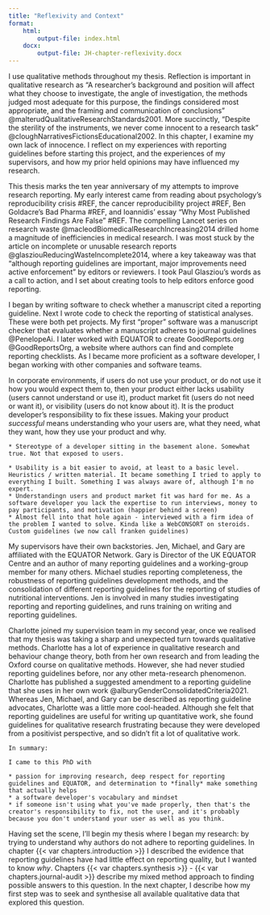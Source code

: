 ```yaml
---
title: "Reflexivity and Context"
format: 
    html:
        output-file: index.html
    docx:
        output-file: JH-chapter-reflexivity.docx
---
```


<!-- #CA - make this shorter and also add reflections at the end of each chapter. I don't need to justify how GR is different to what I built before. Just say that it was a stab in the dark, not grounded in evidence, no systematic approach. -->



I use qualitative methods throughout my thesis. Reflection is important in qualitative research as "A researcher's background and position will affect what they choose to investigate, the angle of investigation, the methods judged most adequate for this purpose, the findings considered most appropriate, and the framing and communication of conclusions" @malterudQualitativeResearchStandards2001. More succinctly, "Despite the sterility of the instruments, we never come innocent to a research task" @cloughNarrativesFictionsEducational2002. In this chapter, I examine my own lack of innocence. I reflect on my experiences with reporting guidelines before starting this project, and the experiences of my supervisors, and how my prior held opinions may have influenced my research.

This thesis marks the ten year anniversary of my attempts to improve research reporting. My early interest came from reading about psychology's reproducibility crisis #REF, the cancer reproducibility project #REF, Ben Goldacre's Bad Pharma #REF, and Ioannidis' essay "Why Most Published Research Findings Are False" #REF. The compelling Lancet series on research waste @macleodBiomedicalResearchIncreasing2014 drilled home a magnitude of inefficiencies in medical research. I was most stuck by the article on incomplete or unusable research reports @glasziouReducingWasteIncomplete2014, where a key takeaway was that "although reporting guidelines are important, major improvements need active enforcement" by editors or reviewers. I took Paul Glasziou's words as a call to action, and I set about creating tools to help editors enforce good reporting. 

I began by writing software to check whether a manuscript cited a reporting guideline. Next I wrote code to check the reporting of statistical analyses. These were both pet projects. My first "proper" software was a manuscript checker that evaluates whether a manuscript adheres to journal guidelines @PenelopeAi. I later worked with EQUATOR to create GoodReports.org @GoodReportsOrg, a website where authors can find and complete reporting checklists. As I became more proficient as a software developer, I began working with other companies and software teams. 

In corporate environments, if users do not use your product, or do not use it how you would expect them to, then your product either lacks usability (users cannot understand or use it), product market fit (users do not need or want it), or visibility (users do not know about it). It is the product developer's responsibility to fix these issues. Making your product _successful_ means understanding who your users are, what they need, what they want, how they use your product and why. 


```
* Stereotype of a developer sitting in the basement alone. Somewhat true. Not that exposed to users. 

* Usability is a bit easier to avoid, at least to a basic level. Heuristics / written material. It became something I tried to apply to everything I built. Something I was always aware of, although I'm no expert.
* Understandingn users and product market fit was hard for me. As a software developer you lack the expertise to run interviews, money to pay participants, and motivation (happier behind a screen)
* Almost fell into that hole again - interviewed with a firm idea of the problem I wanted to solve. Kinda like a WebCONSORT on steroids. Custom guidelines (we now call franken guidelines)

```

<!--
The first was software to automatically check whether manuscripts adhered to journal author guidelines. 
In 2014 I approached the UK EQUATOR Center and we collaborated on two projects. First, having identified that authors found it hard to work out which guideline to use, EQUATOR asked me to help make a questionnaire that would help authors to self "diagnose" their manuscript and find the correct guidance. Second, because some guidelines don't have checklists in usable formats, we made www.GoodReports.org where authors could read and complete reporting checklists online.

In 2018 we put these three things together; my manuscript checker guided authors through EQUATOR's questionnaire and, when appropriate, instructed them to complete checklist on GoodReports.org. We tested it in collaboration with BMJ Open by comparing manuscripts where the submitting author chose to use the tool with those who chose not to. We found that prompting authors to complete a reporting checklist was associated with more checklists being submitted. However, although authors did act on some of the automated feedback from my manuscript checker - such as fixing their abstract structure, adding missing declarations or legends - authors that completed a reporting checklist upon submission did _not_ add reporting guidance content. 

I was demoralized. After five years of work, I found no evidence that what we had built was helping authors adhere to reporting guidance. Gradually the disappointment made way for questions. Perhaps I didn't understand authors as much as I thought I did? Perhaps what I'd built was hard to use? Perhaps _guidelines_ were hard to use? Perhaps authors didn't want to change their work just as they are about to submit it? Perhaps when Glasziou wrote "improvements need active enforcement" he already knew that enforcing checklists alone wouldn't be sufficient, and that editors would actually have to enforce adherence by checking manuscripts thoroughly? But, according to the editors I'd spoken to, that would be incredibly impractical, so is enforcement really the only option? 

When this PhD position appeared, I saw it as an opportunity to continue this work and answer some of these questions. Hence, at the start of this project, I was firmly in agreement that poor reporting is a source of waste and that reporting guidelines can help reduce this waste. But I was sceptical that journals would ever be willing and able to check adherence manually, or that enforcing checklists is effective. I was keen to find other, easier, more effective strategies to promote guideline adherence. -->

My supervisors have their own backstories. Jen, Michael, and Gary are affiliated with the EQUATOR Network. Gary is Director of the UK EQUATOR Centre and an author of many reporting guidelines and a working-group member for many others. Michael studies reporting completeness, the robustness of reporting guidelines development methods, and the consolidation of different reporting guidelines for the reporting of studies of nutritional interventions. Jen is involved in many studies investigating reporting and reporting guidelines, and runs training on writing and reporting guidelines.

Charlotte joined my supervision team in my second year, once we realised that my thesis was taking a sharp and unexpected turn towards qualitative methods. Charlotte has a lot of experience in qualitative research and behaviour change theory, both from her own research and from leading the Oxford course on qualitative methods. However, she had never studied reporting guidelines before, nor any other meta-research phenomenon. Charlotte has published a suggested amendment to a reporting guideline that she uses in her own work @alburyGenderConsolidatedCriteria2021. Whereas Jen, Michael, and Gary can be described as reporting guideline advocates, Charlotte was a little more cool-headed. Although she felt that reporting guidelines are useful for writing up quantitative work, she found guidelines for qualitative research frustrating because they were developed from a positivist perspective, and so didn't fit a lot of qualitative work.

<!--
At the start of my project, before Charlotte joined, none of my supervisors, nor any other staff members at the UK EQUATOR center, had ever considered reporting guidelines as a behaviour change intervention. I _also_ had never heard of behaviour change theory, and I didn't come to my PhD knowing that was the direction I would take (in fact, when interviewing, I was adamant that I wanted to pursue a completely different idea. The fact that I had nicknamed it "frankenstein guidelines" was probably a good indication that the idea was best left alone). 

During my first year, I began to see reporting guidelines as more than just "a thing". I elaborate on this in chapter {{ var chapters.bcw }} but, briefly, I began to see the interconnected parts; the checklists, example and elaboration documents, guideline publications, journal author guidelines, publishing policies, the EQUATOR website. I saw how authors are influenced by editors and peer reviewers. I began to think as "writing" as a multi-step process, and I began to chart the steps that an author must go through to successfully adhere to a reporting guideline, all the way from learning about them from a journal website, through to finding the guidance, reading it, and acting on it. 

Sometimes I found it difficult to articulate my thinking and it took some time to work out where my research "fitted in". Coming from a software development world, I naturally reached for words that were familiar from marketing and user experience. Terms like "retention rate", "conversion rate", or "acquisition funnel". These terms weren't always a good fit, and I tried to find their scholarly counterparts. I had a "lightbulb moment" in a coffee shop in Crouch End when I read the MRC guidance on complex interventions @craigDevelopingEvaluatingComplex2021, which gave me a vocabulary for a lot of my thoughts.

To summarise, I came to this PhD after a few years of trying to combat poor reporting, and already convinced that reporting guidelines were useful, but sceptical that enforcement was the only way forward. With regards to behaviour change and qualitative methods, I was far more naive, as was my supervisory team until Charlotte joined. Hence the questions I chose to explore, the objectives I set, the approaches I chose, my interpretation of qualitative data, have inescapably been influenced by my previous endeavours, and by my initial "innocence" with regards to behaviour change and qualitative methods. The approach described in this thesis is uncharted territory for EQUATOR, and territory that I hope will prove fertile. -->

```
In summary:

I came to this PhD with 

* passion for improving research, deep respect for reporting guidelines and EQUATOR, and determination to *finally* make something that actually helps
* a software developer's vocabulary and mindset
* if someone isn't using what you've made properly, then that's the creator's responsibility to fix, not the user, and it's probably because you don't understand your user as well as you think. 
```

Having set the scene, I'll begin my thesis where I began my research: by trying to understand why authors do not adhere to reporting guidelines. In chapter {{< var chapters.introduction >}} I described the evidence that reporting guidelines have had little effect on reporting quality, but I wanted to know _why_. Chapters {{< var chapters.synthesis >}} - {{< var chapters.journal-audit >}} describe my mixed method approach to finding possible answers to this question. In the next chapter, I describe how my first step was to seek and synthesise all available qualitative data that explored this question. 